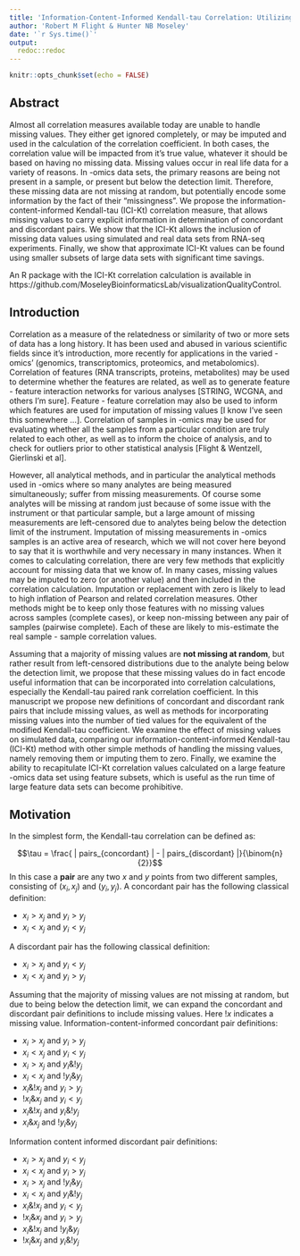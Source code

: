 ```yaml
---
title: 'Information-Content-Informed Kendall-tau Correlation: Utilizing Missing Values'
author: 'Robert M Flight & Hunter NB Moseley'
date: '`r Sys.time()`'
output: 
  redoc::redoc
---
```


```r
knitr::opts_chunk$set(echo = FALSE)
```

## Abstract

Almost all correlation measures available today are unable to handle missing values.
They either get ignored completely, or may be imputed and used in the calculation of the correlation coefficient.
In both cases, the correlation value will be impacted from it's true value, whatever it should be based on having no missing data.
Missing values occur in real life data for a variety of reasons. In -omics data sets, the primary reasons are being not present in a sample, or present but below the detection limit.
Therefore, these missing data are not missing at random, but potentially encode some information by the fact of their "missingness".
We propose the information-content-informed Kendall-tau (ICI-Kt) correlation measure, that allows missing values to carry explicit information in determination of concordant and discordant pairs.
We show that the ICI-Kt allows the inclusion of missing data values using simulated and real data sets from RNA-seq experiments.
Finally, we show that approximate ICI-Kt values can be found using smaller subsets of large data sets with significant time savings.

An R package with the ICI-Kt correlation calculation is available in https://github.com/MoseleyBioinformaticsLab/visualizationQualityControl.

## Introduction

Correlation as a measure of the relatedness or similarity of two or more sets of data has a long history.
It has been used and abused in various scientific fields since it's introduction, more recently for applications in the varied -omics' (genomics, transcriptomics, proteomics, and metabolomics).
Correlation of features (RNA transcripts, proteins, metabolites) may be used to determine whether the features are related, as well as to generate feature - feature interaction networks for various analyses [STRING, WCGNA, and others I'm sure].
Feature - feature correlation may also be used to inform which features are used for imputation of missing values [I know I've seen this somewhere ...].
Correlation of samples in -omics may be used for evaluating whether all the samples from a particular condition are truly related to each other, as well as to inform the choice of analysis, and to check for outliers prior to other statistical analysis [Flight & Wentzell, Gierlinski et al].

However, all analytical methods, and in particular the analytical methods used in -omics where so many analytes are being measured simultaneously; suffer from missing measurements.
Of course some analytes will be missing at random just because of some issue with the instrument or that particular sample, but a large amount of missing measurements are left-censored due to analytes being below the detection limit of the instrument.
Imputation of missing measurements in -omics samples is an active area of research, which we will not cover here beyond to say that it is worthwhile and very necessary in many instances.
When it comes to calculating correlation, there are very few methods that explicitly account for missing data that we know of.
In many cases, missing values may be imputed to zero (or another value) and then included in the correlation calculation.
Imputation or replacement with zero is likely to lead to high inflation of Pearson and related correlation measures.
Other methods might be to keep only those features with no missing values across samples (complete cases), or keep non-missing between any pair of samples (pairwise complete).
Each of these are likely to mis-estimate the real sample - sample correlation values.

Assuming that a majority of missing values are **not missing at random**, but rather result from left-censored distributions due to the analyte being below the detection limit, we propose that these missing values do in fact encode useful information that can be incorporated into correlation calculations, especially the Kendall-tau paired rank correlation coefficient.
In this manuscript we propose new definitions of concordant and discordant rank pairs that include missing values, as well as methods for incorporating missing values into the number of tied values for the equivalent of the modified Kendall-tau coefficient.
We examine the effect of missing values on simulated data, comparing our information-content-informed Kendall-tau (ICI-Kt) method with other simple methods of handling the missing values, namely removing them or imputing them to zero.
Finally, we examine the ability to recapitulate ICI-Kt correlation values calculated on a large feature -omics data set using feature subsets, which is useful as the run time of large feature data sets can become prohibitive.


## Motivation

In the simplest form, the Kendall-tau correlation can be defined as:

$$\tau = \frac{ | pairs_{concordant}  | - | pairs_{discordant}  |}{\binom{n}{2}}$$
In this case a **pair** are any two $x$ and $y$ points from two different samples, consisting of $(x_i, x_j)$ and $(y_i, y_j)$.
A concordant pair has the following classical definition:

  * $x_i > x_j$ and $y_i > y_j$ 
  * $x_i < x_j$ and $y_i < y_j$

A discordant pair has the following classical definition:

  * $x_i > x_j$ and $y_i < y_j$
  * $x_i < x_j$ and $y_i > y_j$

Assuming that the majority of missing values are not missing at random, but due to being below the detection limit, we can expand the concordant and discordant pair definitions to include missing values. Here $!x$ indicates a missing value.
Information-content-informed concordant pair definitions:

  * $x_i > x_j$ and $y_i > y_j$
  * $x_i < x_j$ and $y_i < y_j$
  * $x_i > x_j$ and $y_i \& !y_j$
  * $x_i < x_j$ and $!y_i \& y_j$
  * $x_i \& !x_j$ and $y_i > y_j$
  * $!x_i \& x_j$ and $y_i < y_j$ 
  * $x_i \& !x_j$ and $y_i \& !y_j$ 
  * $x_i \& x_j$ and $!y_i \& y_j$ 
  
Information content informed discordant pair definitions:

  * $x_i > x_j$ and $y_i < y_j$ 
  * $x_i < x_j$ and $y_i > y_j$
  * $x_i > x_j$ and $!y_i \& y_j$ 
  * $x_i < x_j$ and $y_i \& !y_j$
  * $x_i \& !x_j$ and $y_i < y_j$
  * $!x_i \& x_j$ and $y_i > y_j$
  * $x_i \& !x_j$ and $!y_i \& y_j$
  * $!x_i \& x_j$ and $y_i \& !y_j$
